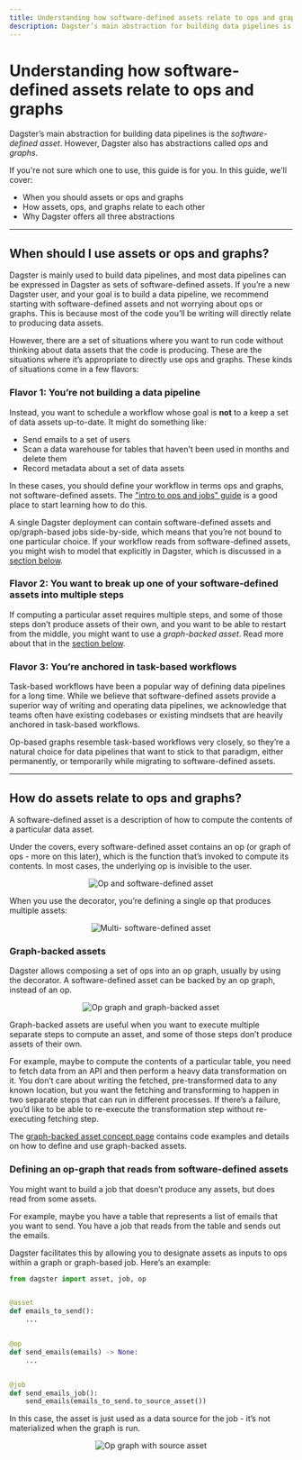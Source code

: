 ```yaml
---
title: Understanding how software-defined assets relate to ops and graphs | Dagster Docs
description: Dagster’s main abstraction for building data pipelines is the software-defined asset. However, Dagster also has ops and graphs. How do these relate? When should you use one over the other?
---
```


# Understanding how software-defined assets relate to ops and graphs

Dagster’s main abstraction for building data pipelines is the _software-defined asset_. However, Dagster also has abstractions called _ops_ and _graphs_.

If you're not sure which one to use, this guide is for you. In this guide, we'll cover:

- When you should assets or ops and graphs
- How assets, ops, and graphs relate to each other
- Why Dagster offers all three abstractions

---

## When should I use assets or ops and graphs?

Dagster is mainly used to build data pipelines, and most data pipelines can be expressed in Dagster as sets of software-defined assets. If you’re a new Dagster user, and your goal is to build a data pipeline, we recommend starting with software-defined assets and not worrying about ops or graphs. This is because most of the code you’ll be writing will directly relate to producing data assets.

However, there are a set of situations where you want to run code without thinking about data assets that the code is producing. These are the situations where it’s appropriate to directly use ops and graphs. These kinds of situations come in a few flavors:

### Flavor 1: You’re not building a data pipeline

Instead, you want to schedule a workflow whose goal is **not** to a keep a set of data assets up-to-date. It might do something like:

- Send emails to a set of users
- Scan a data warehouse for tables that haven't been used in months and delete them
- Record metadata about a set of data assets

In these cases, you should define your workflow in terms ops and graphs, not software-defined assets. The ["intro to ops and jobs" guide](/guides/dagster/intro-to-ops-jobs) is a good place to start learning how to do this.

A single Dagster deployment can contain software-defined assets and op/graph-based jobs side-by-side, which means that you’re not bound to one particular choice. If your workflow reads from software-defined assets, you might wish to model that explicitly in Dagster, which is discussed in a [section below](#defining-an-op-graph-that-reads-from-software-defined-assets).

### Flavor 2: You want to break up one of your software-defined assets into multiple steps

If computing a particular asset requires multiple steps, and some of those steps don’t produce assets of their own, and you want to be able to restart from the middle, you might want to use a _graph-backed asset_. Read more about that in the [section below](#graph-backed-assets).

### Flavor 3: You’re anchored in task-based workflows

Task-based workflows have been a popular way of defining data pipelines for a long time. While we believe that software-defined assets provide a superior way of writing and operating data pipelines, we acknowledge that teams often have existing codebases or existing mindsets that are heavily anchored in task-based workflows.

Op-based graphs resemble task-based workflows very closely, so they’re a natural choice for data pipelines that want to stick to that paradigm, either permanently, or temporarily while migrating to software-defined assets.

---

## How do assets relate to ops and graphs?

A software-defined asset is a description of how to compute the contents of a particular data asset.

Under the covers, every software-defined asset contains an op (or graph of ops - more on this later), which is the function that’s invoked to compute its contents. In most cases, the underlying op is invisible to the user.

<!-- ![Op and software-defined asset](/images/guides/assets-relate-to-ops/op-software-defined-asset.png) -->

<center>
  <Image
    alt="Op and software-defined asset"
    src="/images/guides/assets-relate-to-ops/op-software-defined-asset.png"
    width={714}
    height={516}
  />
</center>

When you use the <PyObject object="multi_asset" decorator /> decorator, you’re defining a single op that produces multiple assets:

<!-- ![Multi- software-defined asset](/images/guides/assets-relate-to-ops/multi-software-defined-asset.png) -->

<center>
  <Image
    alt="Multi- software-defined asset"
    src="/images/guides/assets-relate-to-ops/multi-software-defined-asset.png"
    width={715}
    height={286}
  />
</center>

### Graph-backed assets

Dagster allows composing a set of ops into an op graph, usually by using the <PyObject object="graph" decorator /> decorator. A software-defined asset can be backed by an op graph, instead of an op.

<!-- ![Op graph and graph-backed asset](/images/guides/assets-relate-to-ops/op-graph-graph-backed-asset.png) -->

<center>
  <Image
    alt="Op graph and graph-backed asset"
    src="/images/guides/assets-relate-to-ops/op-graph-graph-backed-asset.png"
    width={716}
    height={540}
  />
</center>

Graph-backed assets are useful when you want to execute multiple separate steps to compute an asset, and some of those steps don’t produce assets of their own.

For example, maybe to compute the contents of a particular table, you need to fetch data from an API and then perform a heavy data transformation on it. You don’t care about writing the fetched, pre-transformed data to any known location, but you want the fetching and transforming to happen in two separate steps that can run in different processes. If there’s a failure, you’d like to be able to re-execute the transformation step without re-executing fetching step.

The [graph-backed asset concept page](/concepts/assets/graph-backed-assets#graph-backed-assets) contains code examples and details on how to define and use graph-backed assets.

### Defining an op-graph that reads from software-defined assets

You might want to build a job that doesn’t produce any assets, but does read from some assets.

For example, maybe you have a table that represents a list of emails that you want to send. You have a job that reads from the table and sends out the emails.

Dagster facilitates this by allowing you to designate assets as inputs to ops within a graph or graph-based job. Here’s an example:

```python file=/guides/dagster/assets_ops_graphs/op_graph_asset_input.py
from dagster import asset, job, op


@asset
def emails_to_send():
    ...


@op
def send_emails(emails) -> None:
    ...


@job
def send_emails_job():
    send_emails(emails_to_send.to_source_asset())
```

In this case, the asset is just used as a data source for the job - it’s not materialized when the graph is run.

<!-- ![Op graph with source asset](/images/guides/assets-relate-to-ops/op-graph-source-asset.png) -->

<center>
  <Image
    alt="Op graph with source asset"
    src="/images/guides/assets-relate-to-ops/op-graph-source-asset.png"
    width={718}
    height={294}
  />
</center>
